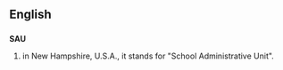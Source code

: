 ==English==
==={{initialism}}===
'''SAU'''
# in New Hampshire, U.S.A., it stands for "School Administrative Unit".